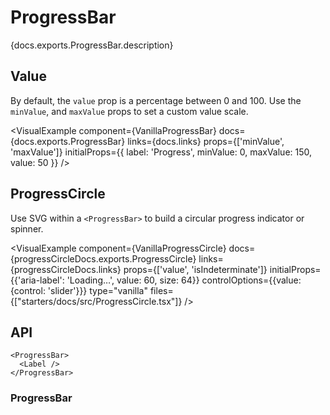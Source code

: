 

# ProgressBar

<PageDescription>{docs.exports.ProgressBar.description}</PageDescription>

<ExampleSwitcher>
  <VisualExample
    component={VanillaProgressBar}
    docs={docs.exports.ProgressBar}
    links={docs.links}
    props={['value', 'isIndeterminate', 'formatOptions', 'valueLabel']}
    initialProps={{label: 'Loading…', value: 80}}
    controlOptions={{value: {control: 'slider'}}}
    type="vanilla"
    files={["starters/docs/src/ProgressBar.tsx", "starters/docs/src/ProgressBar.css"]} />
  <VisualExample
    component={TailwindProgressBar}
    docs={docs.exports.ProgressBar}
    links={docs.links}
    props={['value', 'isIndeterminate', 'formatOptions', 'valueLabel']}
    initialProps={{label: 'Loading…', value: 80}}
    controlOptions={{value: {control: 'slider'}}}
    type="tailwind"
    files={["starters/tailwind/src/ProgressBar.tsx"]} />
</ExampleSwitcher>

## Value

By default, the `value` prop is a percentage between 0 and 100. Use the `minValue`, and `maxValue` props to set a custom value scale.

<VisualExample
  component={VanillaProgressBar}
  docs={docs.exports.ProgressBar}
  links={docs.links}
  props={['minValue', 'maxValue']}
  initialProps={{
    label: 'Progress',
    minValue: 0,
    maxValue: 150,
    value: 50
  }} />

## ProgressCircle

Use SVG within a `<ProgressBar>` to build a circular progress indicator or spinner.

<VisualExample
  component={VanillaProgressCircle}
  docs={progressCircleDocs.exports.ProgressCircle}
  links={progressCircleDocs.links}
  props={['value', 'isIndeterminate']}
  initialProps={{'aria-label': 'Loading…', value: 60, size: 64}}
  controlOptions={{value: {control: 'slider'}}}
  type="vanilla"
  files={["starters/docs/src/ProgressCircle.tsx"]} />

## API

<Anatomy />

```tsx links={{ProgressBar: '#progressbar'}}
<ProgressBar>
  <Label />
</ProgressBar>
```

### ProgressBar

<PropTable component={docs.exports.ProgressBar} links={docs.links} showDescription />

<StateTable defaultClassName="react-aria-ProgressBar" properties={docs.exports.ProgressBarRenderProps.properties} />
